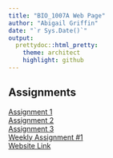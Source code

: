 ```yaml
---
title: "BIO_1007A Web Page"
author: "Abigail Griffin"
date: "`r Sys.Date()`"
output:
  prettydoc::html_pretty:
    theme: architect
    highlight: github
---
```


## Assignments
[Assignment 1](Assignment1.html)   
[Assignment 2](Assignment2.html)   
[Assignment 3](Assignment3.html)   
[Weekly Assignment #1](Weekly-Assignment-01-17-2023.html)   
[Website Link](https://google.com)    